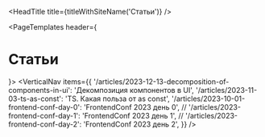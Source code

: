 
<HeadTitle title={titleWithSiteName('Статьи')} />

<PageTemplates header={<h1>Статьи</h1>}>
  <VerticalNav
    items={{
      '/articles/2023-12-13-decomposition-of-components-in-ui': 'Декомпозиция компонентов в UI',
      '/articles/2023-11-03-ts-as-const': 'TS. Какая польза от as const',
      '/articles/2023-10-01-frontend-conf-day-0': 'FrontendConf 2023 день 0',
      //  '/articles/2023-frontend-conf-day-1': 'FrontendConf 2023 день 1',
      //  '/articles/2023-frontend-conf-day-2': 'FrontendConf 2023 день 2',
    }}
  />
</PageTemplates>

